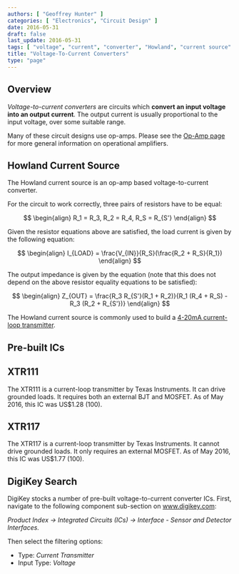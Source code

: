 ```yaml
---
authors: [ "Geoffrey Hunter" ]
categories: [ "Electronics", "Circuit Design" ]
date: 2016-05-31
draft: false
last_update: 2016-05-31
tags: [ "voltage", "current", "converter", "Howland", "current source" ]
title: "Voltage-To-Current Converters"
type: "page"
---
```


## Overview

_Voltage-to-current converters_ are circuits which **convert an input voltage into an output current**. The output current is usually proportional to the input voltage, over some suitable range.

Many of these circuit designs use op-amps. Please see the [Op-Amp page](/electronics/components/op-amps) for more general information on operational amplifiers.

## Howland Current Source

The Howland current source is an op-amp based voltage-to-current converter.

For the circuit to work correctly, three pairs of resistors have to be equal:

$$
\begin{align}
R_1 = R_3, R_2 = R_4, R_S = R_{S'}
\end{align}
$$

Given the resistor equations above are satisfied, the load current is given by the following equation:

$$
\begin{align}
I_{LOAD} = \frac{V_{IN}}{R_S}(\frac{R_2 + R_S}{R_1})
\end{align}
$$

The output impedance is given by the equation (note that this does not depend on the above resistor equality equations to be satisfied):

$$
\begin{align}
Z_{OUT} = \frac{R_3 R_{S'}(R_1 + R_2)}{R_1 (R_4 + R_S) - R_3 (R_2 + R_{S'})}
\end{align}
$$

The Howland current source is commonly used to build a [4-20mA current-loop transmitter](/electronics/communication-protocols/4-20ma-current-loops).

## Pre-built ICs

## XTR111

The XTR111 is a current-loop transmitter by Texas Instruments. It can drive grounded loads. It requires both an external BJT and MOSFET. As of May 2016, this IC was US$1.28 (100).

## XTR117

The XTR117 is a current-loop transmitter by Texas Instruments. It cannot drive grounded loads. It only requires an external MOSFET. As of May 2016, this IC was US$1.77 (100).

## DigiKey Search

DigiKey stocks a number of pre-built voltage-to-current converter ICs. First, navigate to the following component sub-section on www.digikey.com:

_Product Index -> Integrated Circuits (ICs) -> Interface - Sensor and Detector Interfaces._

Then select the filtering options:

* Type: _Current Transmitter_
* Input Type: _Voltage_
